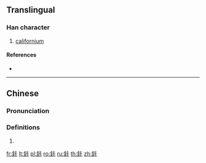 {{character info/new}}
{{also|锎|鐦}}
==Translingual==

===Han character===
{{Han char|rn=167|rad=金|as=05|sn=13|four=81131|canj=CYMY}}

# [[californium]]

====References====
* {{Han ref|kx=1303.101|dkj=49806|hdz=64184.110|uh=9272|ud=37490|bh=E0C7|bd=57543}}

----

==Chinese==
{{zh-forms}}

===Pronunciation===
{{zh-pron
|m=kǎ
|c=kaa1
|cat=
}}

===Definitions===
{{zh-hanzi}}

# {{rfdef|zh}}

[[fr:鉲]]
[[lt:鉲]]
[[pl:鉲]]
[[ro:鉲]]
[[ru:鉲]]
[[th:鉲]]
[[zh:鉲]]